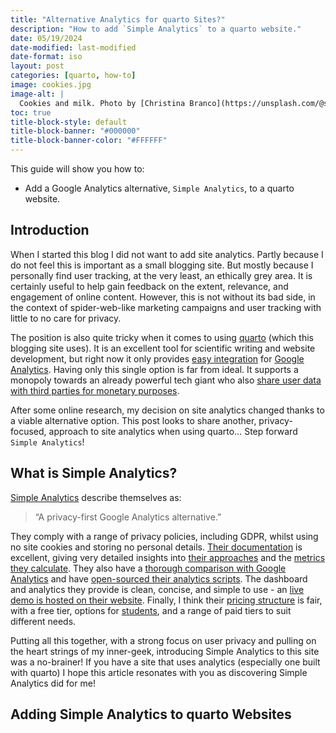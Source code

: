 ```yaml
---
title: "Alternative Analytics for quarto Sites?"
description: "How to add `Simple Analytics` to a quarto website."
date: 05/19/2024
date-modified: last-modified
date-format: iso
layout: post
categories: [quarto, how-to]
image: cookies.jpg
image-alt: |
  Cookies and milk. Photo by [Christina Branco](https://unsplash.com/@starvingartistfoodphotography?utm_content=creditCopyText&utm_medium=referral&utm_source=unsplash) on [Unsplash](https://unsplash.com/photos/stack-of-cookies-and-glass-of-milk-7P-wc2Z2Ujs?utm_content=creditCopyText&utm_medium=referral&utm_source=unsplash)
toc: true
title-block-style: default
title-block-banner: "#000000"
title-block-banner-color: "#FFFFFF"
---
```


This guide will show you how to:

::: {.intro-div}

- Add a Google Analytics alternative, `Simple Analytics`, to a quarto website. 

:::

## Introduction

When I started this blog I did not want to add site analytics. Partly because I do not feel this is important as a small blogging site. But mostly because I personally find user tracking, at the very least, an ethically grey area. It is certainly useful to help gain feedback on the extent, relevance, and engagement of online content. However, this is not without its bad side, in the context of spider-web-like marketing campaigns and user tracking with little to no care for privacy.

The position is also quite tricky when it comes to using [quarto][quarto] (which this blogging site uses). It is an excellent tool for scientific writing and website development, but right now it only provides [easy integration][ga-quarto] for [Google Analytics][google-analytics]. Having only this single option is far from ideal. It supports a monopoly towards an already powerful tech giant who also [share user data with third parties for monetary purposes][sa-google].

After some online research, my decision on site analytics changed thanks to a viable alternative option. This post looks to share another, privacy-focused, approach to site analytics when using quarto... Step forward `Simple Analytics`!

## What is Simple Analytics?

[Simple Analytics][simple-analytics] describe themselves as:

> "A privacy-first Google Analytics alternative."

They comply with a range of privacy policies, including GDPR, whilst using no site cookies and storing no personal details. [Their documentation][sa-docs] is excellent, giving very detailed insights into [their approaches][sa-approaches] and the [metrics they calculate][sa-metrics]. They also have a [thorough comparison with Google Analytics][sa-ga-compare] and have [open-sourced their analytics scripts][sa-scripts]. The dashboard and analytics they provide is clean, concise, and simple to use - an [live demo is hosted on their website][sa-demo]. Finally, I think their [pricing structure][sa-pricing] is fair, with a free tier, options for [students][sa-students], and a range of paid tiers to suit different needs.

Putting all this together, with a strong focus on user privacy and pulling on the heart strings of my inner-geek, introducing Simple Analytics to this site was a no-brainer! If you have a site that uses analytics (especially one built with quarto) I hope this article resonates with you as discovering Simple Analytics did for me!

## Adding Simple Analytics to quarto Websites

[quarto]: https://quarto.org
[ga-quarto]: https://quarto.org/docs/websites/website-tools.html#google-analytics
[google-analytics]: https://marketingplatform.google.com/about/analytics/
[simple-analytics]: https://www.simpleanalytics.com
[sa-google]: https://www.simpleanalytics.com/blog/does-google-sell-your-data
[sa-docs]: https://docs.simpleanalytics.com
[sa-approaches]: https://docs.simpleanalytics.com/explained/time-on-page
[sa-ga-compare]: https://www.simpleanalytics.com/blog/why-simple-analytics-is-a-great-alternative-to-google-analytics
[sa-metrics]: https://docs.simpleanalytics.com/what-we-collect
[sa-scripts]: https://github.com/simpleanalytics/scripts
[sa-demo]: https://dashboard.simpleanalytics.com/simpleanalytics.com?from=landing
[sa-pricing]: https://www.simpleanalytics.com/pricing
[sa-students]: https://dashboard.simpleanalytics.com/students